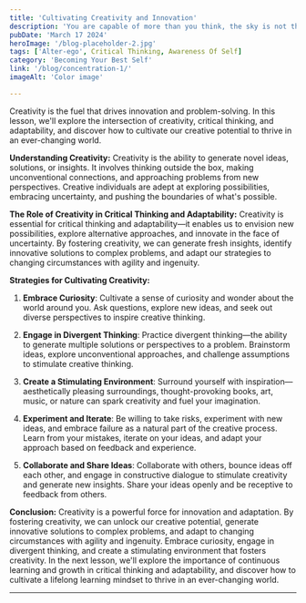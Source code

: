 ```yaml
---
title: 'Cultivating Creativity and Innovation'
description: 'You are capable of more than you think, the sky is not the limiter-how much more you think you can do is.'
pubDate: 'March 17 2024'
heroImage: '/blog-placeholder-2.jpg'
tags: ['Alter-ego', Critical Thinking, Awareness Of Self]
category: 'Becoming Your Best Self'
link: '/blog/concentration-1/'
imageAlt: 'Color image'

---
```

Creativity is the fuel that drives innovation and problem-solving. In this lesson, we'll explore the intersection of creativity, critical thinking, and adaptability, and discover how to cultivate our creative potential to thrive in an ever-changing world.

**Understanding Creativity:**
Creativity is the ability to generate novel ideas, solutions, or insights. It involves thinking outside the box, making unconventional connections, and approaching problems from new perspectives. Creative individuals are adept at exploring possibilities, embracing uncertainty, and pushing the boundaries of what's possible.

**The Role of Creativity in Critical Thinking and Adaptability:**
Creativity is essential for critical thinking and adaptability—it enables us to envision new possibilities, explore alternative approaches, and innovate in the face of uncertainty. By fostering creativity, we can generate fresh insights, identify innovative solutions to complex problems, and adapt our strategies to changing circumstances with agility and ingenuity.

**Strategies for Cultivating Creativity:**
1. **Embrace Curiosity**: Cultivate a sense of curiosity and wonder about the world around you. Ask questions, explore new ideas, and seek out diverse perspectives to inspire creative thinking.

2. **Engage in Divergent Thinking**: Practice divergent thinking—the ability to generate multiple solutions or perspectives to a problem. Brainstorm ideas, explore unconventional approaches, and challenge assumptions to stimulate creative thinking.

3. **Create a Stimulating Environment**: Surround yourself with inspiration—aesthetically pleasing surroundings, thought-provoking books, art, music, or nature can spark creativity and fuel your imagination.

4. **Experiment and Iterate**: Be willing to take risks, experiment with new ideas, and embrace failure as a natural part of the creative process. Learn from your mistakes, iterate on your ideas, and adapt your approach based on feedback and experience.

5. **Collaborate and Share Ideas**: Collaborate with others, bounce ideas off each other, and engage in constructive dialogue to stimulate creativity and generate new insights. Share your ideas openly and be receptive to feedback from others.

**Conclusion:**
Creativity is a powerful force for innovation and adaptation. By fostering creativity, we can unlock our creative potential, generate innovative solutions to complex problems, and adapt to changing circumstances with agility and ingenuity. Embrace curiosity, engage in divergent thinking, and create a stimulating environment that fosters creativity. In the next lesson, we'll explore the importance of continuous learning and growth in critical thinking and adaptability, and discover how to cultivate a lifelong learning mindset to thrive in an ever-changing world.

---

